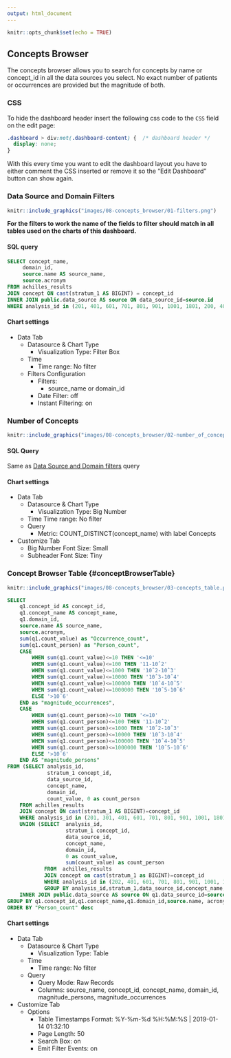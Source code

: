 ```yaml
---
output: html_document
---
```


```r
knitr::opts_chunk$set(echo = TRUE)
```

## Concepts Browser

The concepts browser allows you to search for concepts by name or concept_id in all the data sources you select. No exact number of patients or occurrences are provided but the magnitude of both.

### CSS {-}

To hide the dashboard header insert the following css code to the `CSS` field on the edit page:

```css
.dashboard > div:not(.dashboard-content) {  /* dashboard header */
  display: none;
}
```

With this every time you want to edit the dashboard layout you have to either comment the CSS inserted
or remove it so the "Edit Dashboard" button can show again.

### Data Source and Domain Filters {-}

```r
knitr::include_graphics("images/08-concepts_browser/01-filters.png")
```

**For the filters to work the name of the fields to filter should match in all tables used on the charts of this dashboard.**

#### SQL query {-}
           
```sql
SELECT concept_name,
     domain_id,
     source.name AS source_name,
     source.acronym
FROM achilles_results
JOIN concept ON cast(stratum_1 AS BIGINT) = concept_id
INNER JOIN public.data_source AS source ON data_source_id=source.id
WHERE analysis_id in (201, 401, 601, 701, 801, 901, 1001, 1801, 200, 400, 600, 700, 800, 1800)
```

#### Chart settings {-}

- Data Tab
  - Datasource & Chart Type
    - Visualization Type: Filter Box
  - Time
    - Time range: No filter
  - Filters Configuration
    - Filters:
      - source_name or domain_id
    - Date Filter: off
    - Instant Filtering: on


### Number of Concepts {-}

```r
knitr::include_graphics("images/08-concepts_browser/02-number_of_concepts.png")
```

#### SQL Query {-}

Same as [Data Source and Domain filters](#Data Source and Domain Filters) query

#### Chart settings {-}

- Data Tab
  - Datasource & Chart Type
    - Visualization Type: Big Number
  - Time
    Time range: No filter
  - Query
    - Metric: COUNT_DISTINCT(concept_name) with label Concepts
- Customize Tab
  - Big Number Font Size: Small
  - Subheader Font Size: Tiny

### Concept Browser Table {#conceptBrowserTable} {-}

```r
knitr::include_graphics("images/08-concepts_browser/03-concepts_table.png")
```

```sql
SELECT
    q1.concept_id AS concept_id,
    q1.concept_name AS concept_name,
    q1.domain_id,
    source.name AS source_name,
    source.acronym,
    sum(q1.count_value) as "Occurrence_count",
    sum(q1.count_person) as "Person_count",
    CASE 
        WHEN sum(q1.count_value)<=10 THEN '<=10'
        WHEN sum(q1.count_value)<=100 THEN '11-10ˆ2'
        WHEN sum(q1.count_value)<=1000 THEN '10ˆ2-10ˆ3'
        WHEN sum(q1.count_value)<=10000 THEN '10ˆ3-10ˆ4'
        WHEN sum(q1.count_value)<=100000 THEN '10ˆ4-10ˆ5'
        WHEN sum(q1.count_value)<=1000000 THEN '10ˆ5-10ˆ6'
        ELSE '>10ˆ6'
    END as "magnitude_occurrences",
    CASE 
        WHEN sum(q1.count_person)<=10 THEN '<=10'
        WHEN sum(q1.count_person)<=100 THEN '11-10ˆ2'
        WHEN sum(q1.count_person)<=1000 THEN '10ˆ2-10ˆ3'
        WHEN sum(q1.count_person)<=10000 THEN '10ˆ3-10ˆ4'
        WHEN sum(q1.count_person)<=100000 THEN '10ˆ4-10ˆ5'
        WHEN sum(q1.count_person)<=1000000 THEN '10ˆ5-10ˆ6'
        ELSE '>10ˆ6'
    END AS "magnitude_persons"
FROM (SELECT analysis_id,
             stratum_1 concept_id,
             data_source_id,
             concept_name,
             domain_id,
             count_value, 0 as count_person
    FROM achilles_results
    JOIN concept ON cast(stratum_1 AS BIGINT)=concept_id
    WHERE analysis_id in (201, 301, 401, 601, 701, 801, 901, 1001, 1801)
    UNION (SELECT  analysis_id,
                   stratum_1 concept_id,
                   data_source_id,
                   concept_name,
                   domain_id,
                   0 as count_value,
                   sum(count_value) as count_person
            FROM  achilles_results
            JOIN concept on cast(stratum_1 as BIGINT)=concept_id
            WHERE analysis_id in (202, 401, 601, 701, 801, 901, 1001, 1801)
            GROUP BY analysis_id,stratum_1,data_source_id,concept_name,domain_id) ) as q1
    INNER JOIN public.data_source AS source ON q1.data_source_id=source.id
GROUP BY q1.concept_id,q1.concept_name,q1.domain_id,source.name, acronym
ORDER BY "Person_count" desc
```

#### Chart settings {-}

- Data Tab
  - Datasource & Chart Type
    - Visualization Type: Table
  - Time
    - Time range: No filter
  - Query
    - Query Mode: Raw Records
    - Columns: source_name, concept_id, concept_name, domain_id, magnitude_persons, magnitude_occurrences
- Customize Tab
  - Options
    - Table Timestamps Format: %Y-%m-%d %H:%M:%S | 2019-01-14 01:32:10
    - Page Length: 50
    - Search Box: on
    - Emit Filter Events: on
